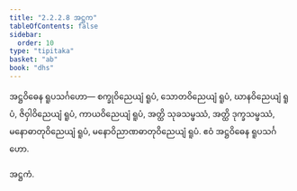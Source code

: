 ```yaml
---
title: "2.2.2.8 အဋ္ဌက"
tableOfContents: false
sidebar:
  order: 10
type: "tipitaka"
basket: "ab"
book: "dhs"
---
```



<DynamicBreadcrumb />

<Division number="590" book="dhs">

<Paragraph number="1222" book="dhs">
အဋ္ဌဝိဓေန ရူပသင်္ဂဟော—
</Paragraph>

<Paragraph number="1223" book="dhs">
စက္ခုဝိညေယျံ ရူပံ, သောတဝိညေယျံ ရူပံ, ဃာနဝိညေယျံ ရူပံ, ဇိဝှါဝိညေယျံ ရူပံ, ကာယဝိညေယျံ ရူပံ, အတ္ထိ သုခသမ္ဖဿံ, အတ္ထိ ဒုက္ခသမ္ဖဿံ, မနောဓာတုဝိညေယျံ ရူပံ, မနောဝိညာဏဓာတုဝိညေယျံ ရူပံ.

</Paragraph>
</Division>

<Paragraph number="1224" type="center" book="dhs">
ဧဝံ အဋ္ဌဝိဓေန ရူပသင်္ဂဟော.

  
အဋ္ဌကံ.
</Paragraph>